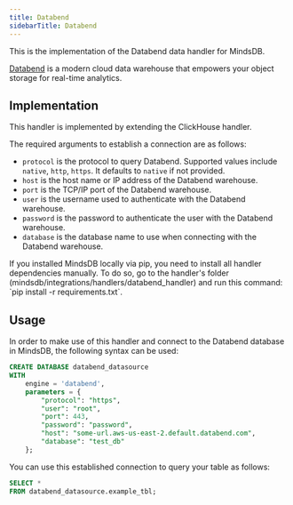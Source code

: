 ```yaml
---
title: Databend
sidebarTitle: Databend
---
```


This is the implementation of the Databend data handler for MindsDB.

[Databend](https://databend.rs/) is a modern cloud data warehouse that empowers your object storage for real-time analytics.

## Implementation

This handler is implemented by extending the ClickHouse handler.

The required arguments to establish a connection are as follows:

* `protocol` is the protocol to query Databend. Supported values include `native`, `http`, `https`. It defaults to `native` if not provided.
* `host` is the host name or IP address of the Databend warehouse.
* `port` is the TCP/IP port of the Databend warehouse.
* `user` is the username used to authenticate with the Databend warehouse.
* `password` is the password to authenticate the user with the Databend warehouse.
* `database` is the database name to use when connecting with the Databend warehouse.

<Tip>
If you installed MindsDB locally via pip, you need to install all handler dependencies manually. To do so, go to the handler's folder (mindsdb/integrations/handlers/databend_handler) and run this command: `pip install -r requirements.txt`.
</Tip>

## Usage

In order to make use of this handler and connect to the Databend database in MindsDB, the following syntax can be used:

```sql
CREATE DATABASE databend_datasource
WITH
    engine = 'databend',
    parameters = {
        "protocol": "https",
        "user": "root",
        "port": 443,
        "password": "password",
        "host": "some-url.aws-us-east-2.default.databend.com",
        "database": "test_db"
    };
```

You can use this established connection to query your table as follows:

```sql
SELECT *
FROM databend_datasource.example_tbl;
```
